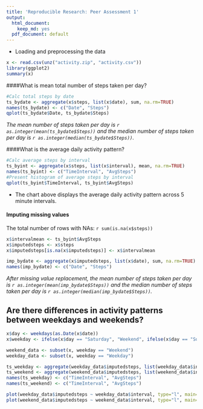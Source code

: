 ```yaml
---
title: 'Reproducible Research: Peer Assessment 1'
output:
  html_document:
    keep_md: yes
  pdf_document: default
---
```


- Loading and preprocessing the data
```r
x <- read.csv(unz("activity.zip", "activity.csv"))
library(ggplot2)
summary(x)
```

####What is mean total number of steps taken per day?  

```r
#Calc total steps by date
ts_bydate <- aggregate(x$steps, list(x$date), sum, na.rm=TRUE)
names(ts_bydate) <- c("Date", "Steps")
qplot(ts_bydate$Date, ts_bydate$Steps)
```
 
*The mean number of steps taken per day is
`r as.integer(mean(ts_bydate$Steps))` and the median number of steps taken per day is
`r as.integer(median(ts_bydate$Steps))`.*

####What is the average daily activity pattern?

```r
#Calc average steps by interval
ts_byint <- aggregate(x$steps, list(x$interval), mean, na.rm=TRUE)
names(ts_byint) <- c("TimeInterval", "AvgSteps")
#Present histogram of average steps by interval
qplot(ts_byint$TimeInterval, ts_byint$AvgSteps)
```

- The chart above displays the average daily activity pattern across 5 minute intervals.

#### Imputing missing values

The total number of rows with NAs: `r sum(is.na(x$steps))`

```r
x$intervalmean <- ts_byint$AvgSteps
x$imputedsteps <- x$steps
x$imputedsteps[is.na(x$imputedsteps)] <- x$intervalmean

imp_bydate <- aggregate(x$imputedsteps, list(x$date), sum, na.rm=TRUE)
names(imp_bydate) <- c("Date", "Steps")
```

*After missing value replacement, the mean number of steps taken per day is
`r as.integer(mean(imp_bydate$Steps))` and the median number of steps taken per day is
`r as.integer(median(imp_bydate$Steps))`.*



## Are there differences in activity patterns between weekdays and weekends?

```r
x$day <- weekdays(as.Date(x$date))
x$weekday <- ifelse(x$day == "Saturday", "Weekend", ifelse(x$day == "Sunday", "Weekend", "Weekday"))

weekend_data <- subset(x, weekday == "Weekend")
weekday_data <- subset(x, weekday == "Weekday")

ts_weekday <- aggregate(weekday_data$imputedsteps, list(weekday_data$interval), mean, na.rm=TRUE)
ts_weekend <- aggregate(weekend_data$imputedsteps, list(weekend_data$interval), mean, na.rm=TRUE)
names(ts_weekday) <- c("TimeInterval", "AvgSteps")
names(ts_weekend) <- c("TimeInterval", "AvgSteps")

plot(weekday_data$imputedsteps ~ weekday_data$interval, type="l", main="5-Minute Interval Time Series", ylab="Average # Steps", xlab="5-Minute Interval", col="blue")
plot(weekend_data$imputedsteps ~ weekend_data$interval, type="l", main="5-Minute Interval Time Series", ylab="Average # Steps", xlab="5-Minute Interval", col="red")
```